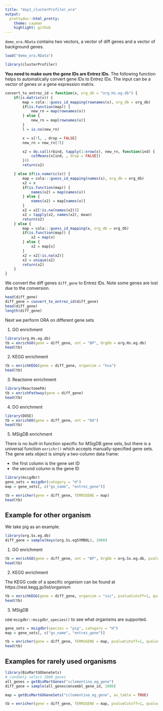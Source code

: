 ```yaml
---
title: "day1_clusterProfiler_ora"
output:
  prettydoc::html_pretty:
    theme: cayman
    highlight: github
---
```


`demo_ora.RData` contains two vectors, a vector of diff genes and a vector of background genes.


```r
load("demo_ora.RData")
```

```r
library(clusterProfiler)
```

**You need to make sure the gene IDs are Entrez IDs.** The following function
helps to automatically convert gene IDs to Entrez IDs. The input can be a vector
of genes or a gene expression matrix.

```r
convert_to_entrez_id = function(x, org_db = "org.Hs.eg.db") {
	if(is.matrix(x)) {
		map = cola:::guess_id_mapping(rownames(x), org_db = org_db)
		if(is.function(map)) {
		    new_rn = map(rownames(x))
		} else {
		    new_rn = map[rownames(x)]
		}
		l = is.na(new_rn)

		x = x[!l, , drop = FALSE]
		new_rn = new_rn[!l]

		x2 = do.call(rbind, tapply(1:nrow(x), new_rn, function(ind) {
			colMeans(x[ind, , drop = FALSE])
		}))
		return(x2)

	} else if(is.numeric(x)) {
		map = cola:::guess_id_mapping(names(x), org_db = org_db)
		x2 = x
		if(is.function(map)) {
		    names(x2) = map(names(x))
		} else {
		    names(x2) = map[names(x)]
		}
		x2 = x2[!is.na(names(x2))]
		x2 = tapply(x2, names(x2), mean)
		return(x2)
	} else {
	    map = cola:::guess_id_mapping(x, org_db = org_db)
	    if(is.function(map)) {
	        x2 = map(x)
	    } else {
	        x2 = map[x]
	    }
	    x2 = x2[!is.na(x2)]
	    x2 = unique(x2)
	    return(x2)
	}
}
```


We convert the diff genes `diff_gene` to Entrez IDs. Note some genes are lost 
due to the conversion.

```r
head(diff_gene)
diff_gene = convert_to_entrez_id(diff_gene)
head(diff_gene)
length(diff_gene)
```

Next we perform ORA on different gene sets

1. GO enrichment

```r
library(org.Hs.eg.db)
tb = enrichGO(gene = diff_gene, ont = "BP", OrgDb = org.Hs.eg.db)
head(tb)
```

2. KEGG enrichment


```r
tb = enrichKEGG(gene = diff_gene, organism = "hsa")
head(tb)
```

3. Reactome enrichment

```r
library(ReactomePA)
tb = enrichPathway(gene = diff_gene)
head(tb)
```

4. DO enrichment

```r
library(DOSE)
tb = enrichDO(gene = diff_gene, ont = "DO")
head(tb)
```

5. MSigDB enrichment

There is no built-in function specific for MSigDB gene sets, but there is a universal function `enrichr()` which accepts
manually-specified gene sets. The gene sets object is simply a two-column data frame:

- the first column is the gene set ID
- the second column is the gene ID

```r
library(msigdbr)
gene_sets = msigdbr(category = "H")
map = gene_sets[, c("gs_name", "entrez_gene")]

tb = enricher(gene = diff_gene, TERM2GENE = map)
head(tb)
```

## Example for other organism

We take pig as an example.

```r
library(org.Ss.eg.db)
diff_gene = sample(keys(org.Ss.egSYMBOL), 1000)
```


1. GO enrichment

```r
tb = enrichGO(gene = diff_gene, ont = "BP", OrgDb = org.Ss.eg.db, pvalueCutoff=1, qvalueCutoff=1)
head(tb)
```


2. KEGG enrichment

The KEGG code of a specific organism can be found at https://rest.kegg.jp/list/organism

```r
tb = enrichKEGG(gene = diff_gene, organism = "ssc", pvalueCutoff=1, qvalueCutoff=1)
head(tb)
```

3. MSigDB

use `msigdbr::msigdbr_species()` to see what organisms are supported.

```r
gene_sets = msigdbr(species = "pig", category = "H")
map = gene_sets[, c("gs_name", "entrez_gene")]

tb = enricher(gene = diff_gene, TERM2GENE = map, pvalueCutoff=1, qvalueCutoff=1)
head(tb)
```


## Examples for rarely used organisms


```r
library(BioMartGOGeneSets)
# randomly select 1000 genes
all_genes = getBioMartGenes("cclementina_eg_gene")
diff_gene = sample(all_genes$ensembl_gene_id, 1000)

map = getBioMartGOGeneSets("cclementina_eg_gene", as_table = TRUE)

tb = enricher(gene = diff_gene, TERM2GENE = map, pvalueCutoff=1, qvalueCutoff=1)
```


